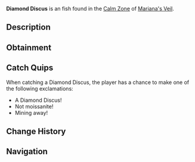 {{FishInfobox
|image          = Diamond Discus.png
|rarity         = Uncommon
|sea            = First Sea
|location       = [[Calm Zone]]
|sublocation    = 
|sources        = Fishing Rod
|radar_location = 
|xp             = 110
|weather        = Clear
|time           = Day
|season         = Winter
|bait           = Flakes
|base_weight    = 175
|base_value     = 1200
|weight_range   = 95
|base_chance    = 55
|base_resil     = 85
}}
'''Diamond Discus''' is an {{Rarity|Uncommon}} fish found in the [[Calm Zone]] of [[Mariana's Veil]].

== Description ==
{{Description|A flat, disc-shaped fish with diamond-like scales that reflect light beautifully.|Bestiary Entry}}

== Obtainment ==
{{Description|Glistening in freezing waters, notably when the sky is clear.|Bestiary Hint}}
{{Fish Availability|
Mariana's Veil/Calm Zone
|top_rods      = 
Azure Of Lagoon\267011.02\63842.58;
Free Spirit Rod\260804.22\56920.48;
Astralhook Rod\260009.51\0;
Ethereal Prism Rod\258126.67\70314.75;
Fast Rod\256286.98\65377.36;
Resourceful Rod\246429.84\45549.83;
Adventurer's Rod\251642.59\55498.32;
Nocturnal Rod\169487.05\142809.64;
No-Life Rod\256110.06\65328.06;
Seraphic Rod\254927.27\65026.36;
Challenger's Rod\253510.29\64664.92;
Verdant Shear Rod\252864.81\55648.58;
Depthseeker Rod\252861.27\50771.23;
Trident Rod\250799.35\45604.07;
Avalanche Rod\249122.88\45606.39;
Blazebringer Rod\240722.11\59172.56;
Zeus Rod\238397.88\55500.08;
Volcanic Rod\233625.79\42158.02;
Rod Of The Forgotten Fang\232784.44\59378.21;
Rod Of The Depths\221211.51\54057.69;
Rod Of The Exalted One\203910.24\50714.02;
Steady Rod\133762.89\25494.51
|recommended   = Ethereal Prism Rod
}}

== Catch Quips ==
When catching a Diamond Discus, the player has a chance to make one of the following exclamations:
* A Diamond Discus!
* Not moissanite!
* Mining away!

== Change History ==
{{Change History|{{subst:Current Version}}}}

== Navigation ==
{{Fish Navbox|Calm Zone}}